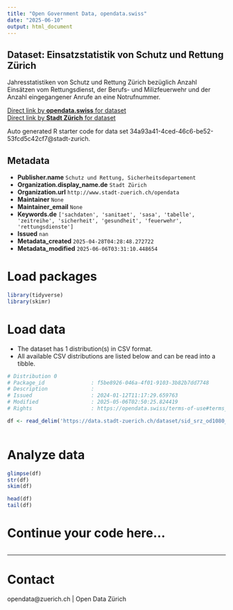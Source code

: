 ```yaml
---
title: "Open Government Data, opendata.swiss"
date: "2025-06-10"
output: html_document
---
```


## Dataset: Einsatzstatistik von Schutz und Rettung Zürich

Jahresstatistiken von Schutz und Rettung Zürich bezüglich Anzahl Einsätzen vom Rettungsdienst, der Berufs- und Milizfeuerwehr und der Anzahl eingegangener Anrufe an eine Notrufnummer.

[Direct link by **opendata.swiss** for dataset](https://opendata.swiss/de/dataset/einsatzstatistik-von-schutz-und-rettung-zurich1)<br>
[Direct link by **Stadt Zürich** for dataset](https://data.stadt-zuerich.ch/dataset/sid_srz_od1080_srz_einsatzstatistik_od1080)

Auto generated R starter code for data set 34a93a41-4ced-46c6-be52-53fcd5c42cf7@stadt-zurich.

## Metadata

- **Publisher.name** `Schutz und Rettung, Sicherheitsdepartement`
- **Organization.display_name.de** `Stadt Zürich`
- **Organization.url** `http://www.stadt-zuerich.ch/opendata`
- **Maintainer** `None`
- **Maintainer_email** `None`
- **Keywords.de** `['sachdaten', 'sanitaet', 'sasa', 'tabelle', 'zeitreihe', 'sicherheit', 'gesundheit', 'feuerwehr', 'rettungsdienste']`
- **Issued** `nan`
- **Metadata_created** `2025-04-28T04:28:48.272722`
- **Metadata_modified** `2025-06-06T03:31:10.448654`


# Load packages

```r

library(tidyverse)
library(skimr)

```

# Load data

-   The dataset has 1 distribution(s) in CSV format.
-   All available CSV distributions are listed below and can be read into a tibble.

```r

# Distribution 0
# Package_id               : f5be8926-046a-4f01-9103-3b82b7dd7748
# Description              : 
# Issued                   : 2024-01-12T11:17:29.659763
# Modified                 : 2025-05-06T02:50:25.824419
# Rights                   : https://opendata.swiss/terms-of-use#terms_open

df <- read_delim('https://data.stadt-zuerich.ch/dataset/sid_srz_od1080_srz_einsatzstatistik_od1080/download/GES108OD1080.csv')



```

# Analyze data

```r

glimpse(df)
str(df)
skim(df)

head(df)
tail(df)

```

# Continue your code here...

```r

```

------------------------------------------------------------------------

# Contact

opendata@zuerich.ch | Open Data Zürich
